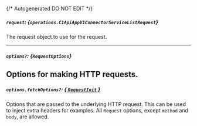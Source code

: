 {/* Autogenerated DO NOT EDIT  */}

##### `request`: *{`operations.C1ApiAppV1ConnectorServiceListRequest`}*
The request object to use for the request.

<Collapsible openLabel={Labels.showProperties} closeLabel={Labels.hideProperties}>
  <C1ApiAppV1ConnectorServiceListRequest />
</Collapsible>

---
##### `options?`: *{`RequestOptions`}*
Options for making HTTP requests.
---
##### `options.fetchOptions?`: [*{ `RequestInit` }*](https://developer.mozilla.org/en-US/docs/Web/API/Request/Request#options)
Options that are passed to the underlying HTTP request. This can be used to inject extra headers for examples. All `Request` options, except `method` and `body`, are allowed.

